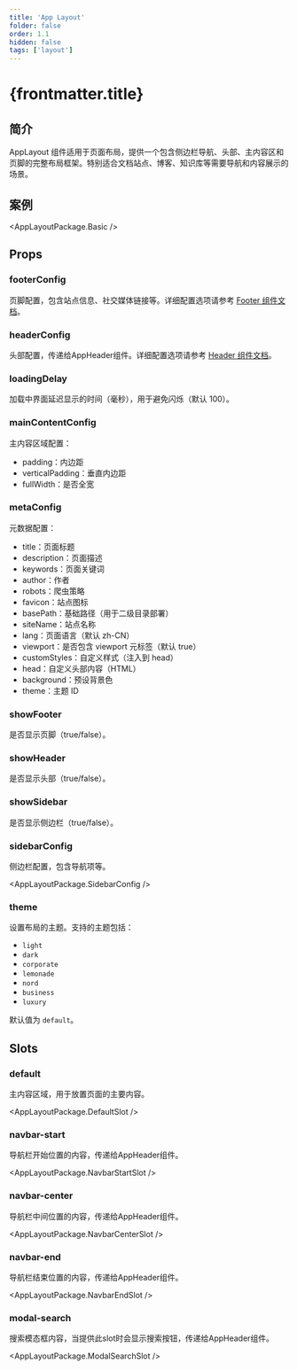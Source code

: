 ```yaml
---
title: 'App Layout'
folder: false
order: 1.1
hidden: false
tags: ['layout']
---
```



# {frontmatter.title}

## 简介

AppLayout 组件适用于页面布局，提供一个包含侧边栏导航、头部、主内容区和页脚的完整布局框架。特别适合文档站点、博客、知识库等需要导航和内容展示的场景。

## 案例

<AppLayoutPackage.Basic />

## Props

### footerConfig

页脚配置，包含站点信息、社交媒体链接等。详细配置选项请参考 [Footer 组件文档](/zh-cn/manuals/components/footer)。

### headerConfig

头部配置，传递给AppHeader组件。详细配置选项请参考 [Header 组件文档](/zh-cn/manuals/components/header)。

### loadingDelay

加载中界面延迟显示的时间（毫秒），用于避免闪烁（默认 100）。

### mainContentConfig

主内容区域配置：

- padding：内边距
- verticalPadding：垂直内边距
- fullWidth：是否全宽

### metaConfig

元数据配置：

- title：页面标题
- description：页面描述
- keywords：页面关键词
- author：作者
- robots：爬虫策略
- favicon：站点图标
- basePath：基础路径（用于二级目录部署）
- siteName：站点名称
- lang：页面语言（默认 zh-CN）
- viewport：是否包含 viewport 元标签（默认 true）
- customStyles：自定义样式（注入到 head）
- head：自定义头部内容（HTML）
- background：预设背景色
- theme：主题 ID

### showFooter

是否显示页脚（true/false）。

### showHeader

是否显示头部（true/false）。

### showSidebar

是否显示侧边栏（true/false）。

### sidebarConfig

侧边栏配置，包含导航项等。

<AppLayoutPackage.SidebarConfig />

### theme

设置布局的主题。支持的主题包括：

- `light`
- `dark`
- `corporate`
- `lemonade`
- `nord`
- `business`
- `luxury`

默认值为 `default`。

## Slots

### default

主内容区域，用于放置页面的主要内容。

<AppLayoutPackage.DefaultSlot />

### navbar-start

导航栏开始位置的内容，传递给AppHeader组件。

<AppLayoutPackage.NavbarStartSlot />

### navbar-center

导航栏中间位置的内容，传递给AppHeader组件。

<AppLayoutPackage.NavbarCenterSlot />

### navbar-end

导航栏结束位置的内容，传递给AppHeader组件。

<AppLayoutPackage.NavbarEndSlot />

### modal-search

搜索模态框内容，当提供此slot时会显示搜索按钮，传递给AppHeader组件。

<AppLayoutPackage.ModalSearchSlot />
